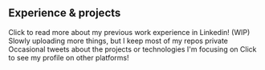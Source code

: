 ## Experience & projects

<ProjectCard title="LINKEDIN" link="https://www.linkedin.com/in/zoeisabelsenon/" bg="linear-gradient(-20deg, #2b5876 0%, #4e4376 100%)">
Click to read more about my previous work experience in Linkedin!
</ProjectCard>
<ProjectCard title="GITHUB" link="https://github.com/Anonyma" bg="linear-gradient(45deg, #ff9a9e 0%, #fad0c4 99%, #fad0c4 100%)">
(WIP) Slowly uploading more things, but I keep most of my repos private
</ProjectCard>
<ProjectCard title="TWITTER" link="https://www.twitter.com/anonyma" bg="linear-gradient(45deg, #ff9a9e 0%, #fad0c4 99%, #fad0c4 100%)">
Occasional tweets about the projects or technologies I'm focusing on
</ProjectCard>
<ProjectCard title="OTHERS" link="other-links" bg="linear-gradient(-20deg, #2b5876 0%, #4e4376 100%)">
Click to see my profile on other platforms!
</ProjectCard>